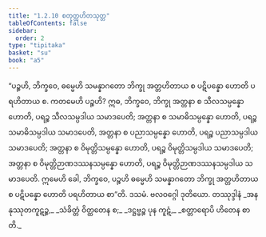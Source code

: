 ```yaml
---
title: "1.2.10 စတုတ္ထဟိတသုတ္တ"
tableOfContents: false
sidebar:
  order: 2
type: "tipitaka"
basket: "su"
book: "a5"
---
```



<DynamicBreadcrumb />

<Division number="20" book="a5">

<Paragraph number="69" book="a5">
“ပဉ္စဟိ, ဘိက္ခဝေ, ဓမ္မေဟိ သမန္နာဂတော ဘိက္ခု အတ္တဟိတာယ စ ပဋိပန္နော ဟောတိ ပရဟိတာယ စ. ကတမေဟိ ပဉ္စဟိ? ဣဓ, ဘိက္ခဝေ, ဘိက္ခု အတ္တနာ စ သီလသမ္ပန္နော ဟောတိ, ပရဉ္စ သီလသမ္ပဒါယ သမာဒပေတိ; အတ္တနာ စ သမာဓိသမ္ပန္နော ဟောတိ, ပရဉ္စ သမာဓိသမ္ပဒါယ သမာဒပေတိ, အတ္တနာ စ ပညာသမ္ပန္နော ဟောတိ, ပရဉ္စ ပညာသမ္ပဒါယ သမာဒပေတိ; အတ္တနာ စ ဝိမုတ္တိသမ္ပန္နော ဟောတိ, ပရဉ္စ ဝိမုတ္တိသမ္ပဒါယ သမာဒပေတိ; အတ္တနာ စ ဝိမုတ္တိဉာဏဒဿနသမ္ပန္နော ဟောတိ, ပရဉ္စ ဝိမုတ္တိဉာဏဒဿနသမ္ပဒါယ သမာဒပေတိ. ဣမေဟိ ခေါ, ဘိက္ခဝေ, ပဉ္စဟိ ဓမ္မေဟိ သမန္နာဂတော ဘိက္ခု အတ္တဟိတာယ စ ပဋိပန္နော ဟောတိ ပရဟိတာယ စာ”တိ.

</Paragraph>
</Division>

<Paragraph number="70" type="center" book="a5">
ဒသမံ.



</Paragraph>

<Paragraph number="71" type="center" book="a5">
ဗလဝဂ္ဂေါ ဒုတိယော.



</Paragraph>

<Paragraph number="72" type="center" book="a5">
တဿုဒ္ဒါနံ


</Paragraph>

<Paragraph number="73" type="verses" book="a5">
_အနနုဿုတကူဋဉ္စ,_  
_သံခိတ္တံ ဝိတ္ထတေန စ;_  
_ဒဋ္ဌဗ္ဗဉ္စ ပုန ကူဋံ,_  
_စတ္တာရောပိ ဟိတေန စာတိ._
</Paragraph>